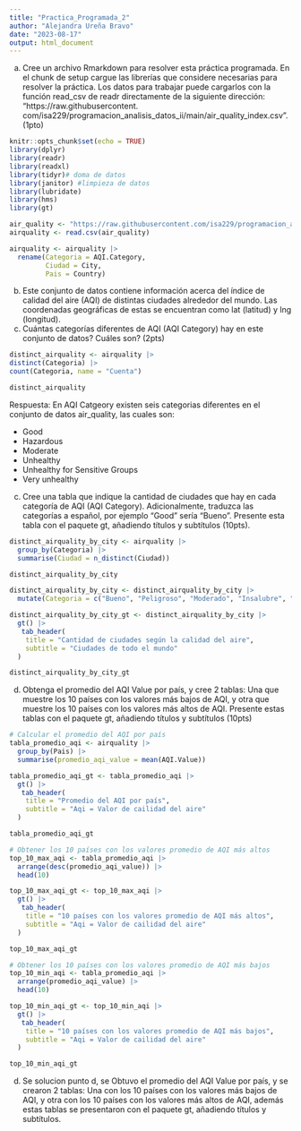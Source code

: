 ```yaml
---
title: "Practica_Programada_2"
author: "Alejandra Ureña Bravo"
date: "2023-08-17"
output: html_document
---
```



a. Cree un archivo Rmarkdown para resolver esta práctica programada. En el chunk de setup cargue las
librerías que considere necesarias para resolver la práctica. Los datos para trabajar puede cargarlos con
la función read_csv de readr directamente de la siguiente dirección: “https://raw.githubusercontent.
com/isa229/programacion_analisis_datos_ii/main/air_quality_index.csv”. (1pto)

```r
knitr::opts_chunk$set(echo = TRUE)
library(dplyr)
library(readr)
library(readxl)
library(tidyr)# doma de datos
library(janitor) #limpieza de datos
library(lubridate)
library(hms)
library(gt)
```

```r
air_quality <- "https://raw.githubusercontent.com/isa229/programacion_analisis_datos_ii/main/air_quality_index.csv"
airquality <- read.csv(air_quality)
```


```r
airquality <- airquality |>
  rename(Categoria = AQI.Category,
         Ciudad = City,
         Pais = Country)
```

b. Este conjunto de datos contiene información acerca del índice de calidad del aire (AQI) de distintas ciudades
alrededor del mundo. Las coordenadas geográficas de estas se encuentran como lat (latitud) y lng (longitud).
b. Cuántas categorías diferentes de AQI (AQI Category) hay en este conjunto de datos? Cuáles son?
(2pts)

```r
distinct_airquality <- airquality |>  
distinct(Categoria) |>
count(Categoria, name = "Cuenta")
```
```r
distinct_airquality
```

Respuesta: En AQI Catgeory existen seis categorias diferentes en el conjunto de datos air_quality, las cuales son:


- Good
- Hazardous
- Moderate
- Unhealthy
- Unhealthy for Sensitive Groups
- Very unhealthy


c. Cree una tabla que indique la cantidad de ciudades que hay en cada categoría de AQI (AQI Category).
Adicionalmente, traduzca las categorías a español, por ejemplo “Good” sería “Bueno”. Presente esta
tabla con el paquete gt, añadiendo títulos y subtítulos (10pts).


```r
distinct_airquality_by_city <- airquality |>
  group_by(Categoria) |>
  summarise(Ciudad = n_distinct(Ciudad))

distinct_airquality_by_city
```


```r
distinct_airquality_by_city <- distinct_airquality_by_city |> 
  mutate(Categoria = c("Bueno", "Peligroso", "Moderado", "Insalubre", "Insalubre para grupos sensibles", "Muy insalubre"))
```


```r
distinct_airquality_by_city_gt <- distinct_airquality_by_city |> 
  gt() |> 
   tab_header(
    title = "Cantidad de ciudades según la calidad del aire",
    subtitle = "Ciudades de todo el mundo"
  )
```

```r
distinct_airquality_by_city_gt
```

d. Obtenga el promedio del AQI Value por país, y cree 2 tablas: Una que muestre los 10 países con los
valores más bajos de AQI, y otra que muestre los 10 países con los valores más altos de AQI. Presente
estas tablas con el paquete gt, añadiendo títulos y subtítulos (10pts)

```r
# Calcular el promedio del AQI por país
tabla_promedio_aqi <- airquality |>
  group_by(Pais) |>
  summarise(promedio_aqi_value = mean(AQI.Value))
```

```r
tabla_promedio_aqi_gt <- tabla_promedio_aqi |> 
  gt() |> 
   tab_header(
    title = "Promedio del AQI por país",
    subtitle = "Aqi = Valor de cailidad del aire"
  )
```

```r
tabla_promedio_aqi_gt
```

```r
# Obtener los 10 países con los valores promedio de AQI más altos
top_10_max_aqi <- tabla_promedio_aqi |>
  arrange(desc(promedio_aqi_value)) |>
  head(10)
```

```r
top_10_max_aqi_gt <- top_10_max_aqi |> 
  gt() |> 
   tab_header(
    title = "10 países con los valores promedio de AQI más altos",
    subtitle = "Aqi = Valor de cailidad del aire"
  )
```

```r
top_10_max_aqi_gt
```

```r
# Obtener los 10 países con los valores promedio de AQI más bajos
top_10_min_aqi <- tabla_promedio_aqi |>
  arrange(promedio_aqi_value) |>
  head(10)
```

```r
top_10_min_aqi_gt <- top_10_min_aqi |> 
  gt() |> 
   tab_header(
    title = "10 países con los valores promedio de AQI más bajos",
    subtitle = "Aqi = Valor de cailidad del aire"
  )
```

```r
top_10_min_aqi_gt
```


d. Se solucion punto d, se Obtuvo el promedio del AQI Value por país, y se crearon 2 tablas: Una con los 10 países con los
valores más bajos de AQI, y otra con los 10 países con los valores más altos de AQI, además estas tablas se presentaron con el paquete gt, añadiendo títulos y subtítulos.